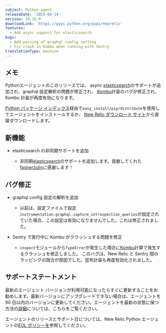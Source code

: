 ```yaml
---
subject: Python agent
releaseDate: '2025-04-24'
version: 10.10.0
downloadLink: 'https://pypi.python.org/pypi/newrelic'
features:
  - Add async support for elasticsearch
bugs:
  - Add parsing of graphql config setting
  - Fix crash in Kombu when running with Sentry
translationType: machine
---
```


## メモ

Pythonエージェントのこのリリースでは、 async [elasticsearch](https://pypi.org/project/elasticsearch/)のサポートが追加され、graphql 設定解析の問題が修正され、 [Kombu](https://pypi.org/project/kombu/)計装のバグが修正され、Kombu 計装が再度有効になります。

[Python パッケージ インデックス](https://pypi.python.org/pypi/newrelic)経由で`easy_install/pip/distribute`を使用してエージェントをインストールするか、 [New Relic ダウンロード サイト](https://download.newrelic.com/python_agent/release)から直接ダウンロードします。

## 新機能

* elasticsearch の非同期サポートを追加

  * 非同期[elasticsearch](https://pypi.org/project/elasticsearch/)のサポートを追加します。貢献してくれた[fagnerzulin](https://github.com/fagnerzulin)に感謝します！

## バグ修正

* graphql config 設定の解析を追加

  * 以前は、設定ファイルで設定`instrumentation.graphql.capture_introspection_queries`が設定されていた場合、この設定は有効になりませんでした。これは修正されました。

* Sentry で実行中に Kombu がクラッシュする問題を修正

  * `inspect`モジュールから`TypeError`が発生した場合に[Kombu](https://pypi.org/project/kombu/)計算で発生するクラッシュを修正しました。 このバグは、New Relic と Sentry 間のラッピングの競合が原因でした。昆布計装も再度有効化されました。

## サポートステートメント

最新のエージェント バージョンが利用可能になったらすぐに更新することをお勧めします。最新バージョンにアップグレードできない場合は、エージェントを 90 日以内のバージョンに更新してください。エージェントを最新の状態に保つ方法の[詳細](/docs/new-relic-solutions/new-relic-one/install-configure/update-new-relic-agent/)については、こちらをご覧ください。

エージェントのリリースとサポート日については、New Relic Python エージェントの[EOL ポリシーを](/docs/apm/agents/python-agent/getting-started/python-agent-eol-policy/)参照してください。